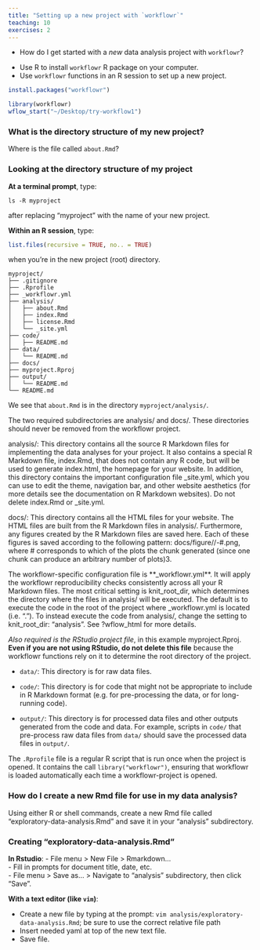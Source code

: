 ```yaml
---
title: "Setting up a new project with `workflowr`"
teaching: 10
exercises: 2
---
```


:::::::::::::::::::::::::::::::::::::: questions 


- How do I get started with a *new* data analysis project with `workflowr`?   

::::::::::::::::::::::::::::::::::::::::::::::::

::::::::::::::::::::::::::::::::::::: objectives

- Use R to install `workflowr` R package on your computer.    
- Use `workflowr` functions in an R session to set up a new project.  


::::::::::::::::::::::::::::::::::::::::::::::::


```r
install.packages("workflowr")
```


```r
library(workflowr)
wflow_start("~/Desktop/try-workflow1")
```





:::::::::::::::::::::::::::::::::::::: challenge

### What is the directory structure of my new project? 

Where is the file called `about.Rmd`? 

:::::::::::::: solution

### Looking at the directory structure of my project

**At a terminal prompt**, type:

```
ls -R myproject
```

after replacing "myproject" with the name of your new project.

**Within an R session**, type: 

```r
list.files(recursive = TRUE, no.. = TRUE)
```

when you're in the new project (root) directory. 


```
myproject/
├── .gitignore
├── .Rprofile
├── _workflowr.yml
├── analysis/
│   ├── about.Rmd
│   ├── index.Rmd
│   ├── license.Rmd
│   └── _site.yml
├── code/
│   ├── README.md
├── data/
│   └── README.md
├── docs/
├── myproject.Rproj
├── output/
│   └── README.md
└── README.md
```

We see that `about.Rmd` is in the directory `myproject/analysis/`.




:::::::::::::::::::::::::

::::::::::::::::::::::::::::::::::::::::::::::::::


The two required subdirectories are analysis/ and docs/. These directories should never be removed from the workflowr project.

analysis/: This directory contains all the source R Markdown files for implementing the data analyses for your project. It also contains a special R Markdown file, index.Rmd, that does not contain any R code, but will be used to generate index.html, the homepage for your website. In addition, this directory contains the important configuration file _site.yml, which you can use to edit the theme, navigation bar, and other website aesthetics (for more details see the documentation on R Markdown websites). Do not delete index.Rmd or _site.yml.


docs/: This directory contains all the HTML files for your website. The HTML files are built from the R Markdown files in analysis/. Furthermore, any figures created by the R Markdown files are saved here. Each of these figures is saved according to the following pattern: docs/figure/<insert Rmd filename>/<insert chunk name>-#.png, where # corresponds to which of the plots the chunk generated (since one chunk can produce an arbitrary number of plots)3.


The workflowr-specific configuration file is **_workflowr.yml**. It will apply the workflowr reproducibility checks consistently across all your R Markdown files. The most critical setting is knit_root_dir, which determines the directory where the files in analysis/ will be executed. The default is to execute the code in the root of the project where _workflowr.yml is located (i.e. "."). To instead execute the code from analysis/, change the setting to knit_root_dir: "analysis". See ?wflow_html for more details.

*Also required is the RStudio project file*, in this example myproject.Rproj. **Even if you are not using RStudio, do not delete this file** because the workflowr functions rely on it to determine the root directory of the project.


* `data/`: This directory is for raw data files.

* `code/`: This directory is for code that might not be appropriate to include
in R Markdown format (e.g. for pre-processing the data, or for long-running
code).

* `output/`: This directory is for processed data files and other
outputs generated from the code and data. For example, scripts in
`code/` that pre-process raw data files from `data/` should save the
processed data files in `output/`.

The `.Rprofile` file is a regular R script that is run once when the project is
opened. It contains the call `library("workflowr")`, ensuring that workflowr is
loaded automatically each time a workflowr-project is opened.


:::::::::::::::::::::::::::::::::::::: challenge

### How do I create a new Rmd file for use in my data analysis?   

Using either R or shell commands, create a new Rmd file called "exploratory-data-analysis.Rmd" and save it in your "analysis" subdirectory. 

:::::::::::::: solution

### Creating "exploratory-data-analysis.Rmd"

**In Rstudio**: 
- File menu > New File > Rmarkdown...   
- Fill in prompts for document title, date, etc.   
- File menu > Save as... > Navigate to "analysis" subdirectory, then click "Save".

**With a text editor (like `vim`)**:

- Create a new file by typing at the prompt: `vim analysis/exploratory-data-analysis.Rmd`; be sure to use the correct relative file path  
- Insert needed yaml at top of the new text file.   
- Save file. 





:::::::::::::::::::::::::

::::::::::::::::::::::::::::::::::::::::::::::::::






